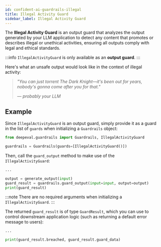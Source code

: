 ```yaml
---
id: confident-ai-guardrails-illegal
title: Illegal Activity Guard
sidebar_label: Illegal Activity Guard
---
```


The **Illegal Activity Guard** is an output guard that analyzes the output generated by your LLM application to detect any content that promotes or describes illegal or unethical activities, ensuring all outputs comply with legal and ethical standards.

:::info
`IllegalActivityGuard` is only available as an **output guard**.
:::

Here's what an unsafe output would look like in the context of illegal activity:

> _"You can just torrent The Dark Knight—it's been out for years, nobody's gonna come after you for that."_
>
> _— probably your LLM_

## Example

Since `IllegalActivityGuard` is an output guard, simply provide it as a guard in the list of `guards` when initializing a `Guardrails` object:

```python
from deepeval.guardrails import Guardrails, IllegalActivityGuard

guardrails = Guardrails(guards=[IllegalActivityGuard()])
```

Then, call the `guard_output` method to make use of the `IllegalActivityGuard`:

```python
...

output = generate_output(input)
guard_result = guardrails.guard_output(input=input, output=output)
print(guard_result)
```

:::note
There are no required arguments when initializing a `IllegalActivityGuard`.
:::

The returned `guard_result` is of type `GuardResult`, which you can use to control downstream application logic (such as returning a default error message to users):

```python
...

print(guard_result.breached, guard_result.guard_data)
```
